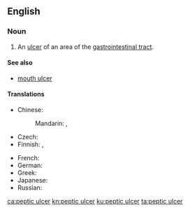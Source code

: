 ==English==
{{wikipedia}}

===Noun===
{{en-noun|head=[[peptic]] [[ulcer]]}}

# {{context|pathology|lang=en}} An [[ulcer]] of an area of the [[gastrointestinal tract]].

====See also====
* {{qualifier|not to be confused with}} [[mouth ulcer]]

====Translations====
{{trans-top|ulcer}}
* Chinese:
*: Mandarin: {{t+|cmn|胃潰瘍|sc=Hani}}, {{t+|cmn|胃溃疡|tr=wèikuìyáng|sc=Hani}}
* Czech: {{t|cs|peptický vřed|m}}
* Finnish: {{t+|fi|mahahaava}}, {{t+|fi|vatsahaava}}
{{trans-mid}}
* French: {{t|fr|ulcère peptique|m}}
* German: {{t|de|Magengeschwür|n}}
* Greek: {{t+|el|έλκος|n}}
* Japanese: {{t|ja|消化性潰瘍|tr=しょうかせいかいよう, shōkaseikaiyō|sc=Jpan}}
* Russian: {{t|ru|я́зва желу́дка|f}}
{{trans-bottom}}

[[ca:peptic ulcer]]
[[kn:peptic ulcer]]
[[ku:peptic ulcer]]
[[ta:peptic ulcer]]